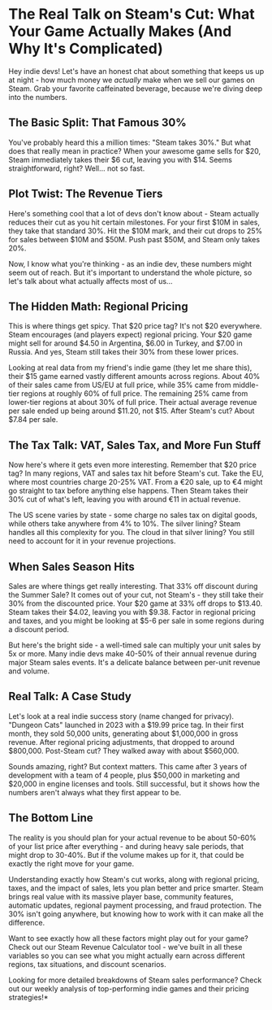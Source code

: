 
# The Real Talk on Steam's Cut: What Your Game Actually Makes (And Why It's Complicated)

Hey indie devs! Let's have an honest chat about something that keeps us up at night - how much money we *actually* make when we sell our games on Steam. Grab your favorite caffeinated beverage, because we're diving deep into the numbers.

## The Basic Split: That Famous 30%

You've probably heard this a million times: "Steam takes 30%." But what does that really mean in practice? When your awesome game sells for $20, Steam immediately takes their $6 cut, leaving you with $14. Seems straightforward, right? Well... not so fast.

## Plot Twist: The Revenue Tiers

Here's something cool that a lot of devs don't know about - Steam actually reduces their cut as you hit certain milestones. For your first $10M in sales, they take that standard 30%. Hit the $10M mark, and their cut drops to 25% for sales between $10M and $50M. Push past $50M, and Steam only takes 20%.

Now, I know what you're thinking - as an indie dev, these numbers might seem out of reach. But it's important to understand the whole picture, so let's talk about what actually affects most of us...

## The Hidden Math: Regional Pricing

This is where things get spicy. That $20 price tag? It's not $20 everywhere. Steam encourages (and players expect) regional pricing. Your $20 game might sell for around $4.50 in Argentina, $6.00 in Turkey, and $7.00 in Russia. And yes, Steam still takes their 30% from these lower prices.

Looking at real data from my friend's indie game (they let me share this), their $15 game earned vastly different amounts across regions. About 40% of their sales came from US/EU at full price, while 35% came from middle-tier regions at roughly 60% of full price. The remaining 25% came from lower-tier regions at about 30% of full price. Their actual average revenue per sale ended up being around $11.20, not $15. After Steam's cut? About $7.84 per sale.

## The Tax Talk: VAT, Sales Tax, and More Fun Stuff

Now here's where it gets even more interesting. Remember that $20 price tag? In many regions, VAT and sales tax hit before Steam's cut. Take the EU, where most countries charge 20-25% VAT. From a €20 sale, up to €4 might go straight to tax before anything else happens. Then Steam takes their 30% cut of what's left, leaving you with around €11 in actual revenue.

The US scene varies by state - some charge no sales tax on digital goods, while others take anywhere from 4% to 10%. The silver lining? Steam handles all this complexity for you. The cloud in that silver lining? You still need to account for it in your revenue projections.

## When Sales Season Hits

Sales are where things get really interesting. That 33% off discount during the Summer Sale? It comes out of your cut, not Steam's - they still take their 30% from the discounted price. Your $20 game at 33% off drops to $13.40. Steam takes their $4.02, leaving you with $9.38. Factor in regional pricing and taxes, and you might be looking at $5-6 per sale in some regions during a discount period.

But here's the bright side - a well-timed sale can multiply your unit sales by 5x or more. Many indie devs make 40-50% of their annual revenue during major Steam sales events. It's a delicate balance between per-unit revenue and volume.

## Real Talk: A Case Study

Let's look at a real indie success story (name changed for privacy). "Dungeon Cats" launched in 2023 with a $19.99 price tag. In their first month, they sold 50,000 units, generating about $1,000,000 in gross revenue. After regional pricing adjustments, that dropped to around $800,000. Post-Steam cut? They walked away with about $560,000.

Sounds amazing, right? But context matters. This came after 3 years of development with a team of 4 people, plus $50,000 in marketing and $20,000 in engine licenses and tools. Still successful, but it shows how the numbers aren't always what they first appear to be.

## The Bottom Line

The reality is you should plan for your actual revenue to be about 50-60% of your list price after everything - and during heavy sale periods, that might drop to 30-40%. But if the volume makes up for it, that could be exactly the right move for your game.

Understanding exactly how Steam's cut works, along with regional pricing, taxes, and the impact of sales, lets you plan better and price smarter. Steam brings real value with its massive player base, community features, automatic updates, regional payment processing, and fraud protection. The 30% isn't going anywhere, but knowing how to work with it can make all the difference.

Want to see exactly how all these factors might play out for your game? Check out our Steam Revenue Calculator tool - we've built in all these variables so you can see what you might actually earn across different regions, tax situations, and discount scenarios.

Looking for more detailed breakdowns of Steam sales performance? Check out our weekly analysis of top-performing indie games and their pricing strategies!*
